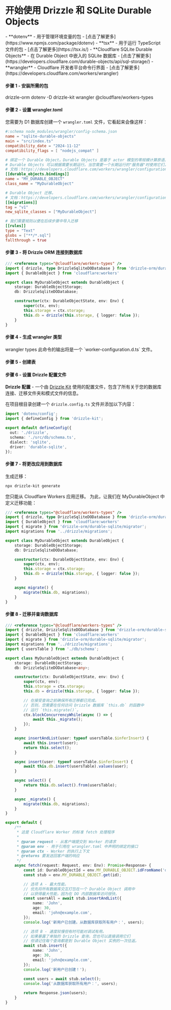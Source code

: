 
<Breadcrumbs/>

# 开始使用 Drizzle 和 SQLite Durable Objects

<Prerequisites>  
  - **dotenv** - 用于管理环境变量的包 - [点击了解更多](https://www.npmjs.com/package/dotenv)
  - **tsx** - 用于运行 TypeScript 文件的包 - [点击了解更多](https://tsx.is/)
  - **Cloudflare SQLite Durable Objects** - 在 Durable Object 中嵌入的 SQLite 数据库 - [点击了解更多](https://developers.cloudflare.com/durable-objects/api/sql-storage/)
  - **wrangler** - Cloudflare 开发者平台命令行界面 - [点击了解更多](https://developers.cloudflare.com/workers/wrangler)
</Prerequisites>

<FileStructure />

#### 步骤 1 - 安装所需的包
<Npm>
  drizzle-orm dotenv
  -D drizzle-kit wrangler @cloudflare/workers-types
</Npm>

#### 步骤 2 - 设置 wrangler.toml

您需要为 D1 数据库创建一个 `wrangler.toml` 文件，它看起来会像这样：
```toml
#:schema node_modules/wrangler/config-schema.json
name = "sqlite-durable-objects"
main = "src/index.ts"
compatibility_date = "2024-11-12"
compatibility_flags = [ "nodejs_compat" ]

# 绑定一个 Durable Object。Durable Objects 是基于 actor 模型的零规模计算原语。
# Durable Objects 可以根据需要长期运行。当您需要一个长期运行的"服务器"时使用它们，比如在实时应用中。
# 文档：https://developers.cloudflare.com/workers/wrangler/configuration/#durable-objects
[[durable_objects.bindings]]
name = "MY_DURABLE_OBJECT"
class_name = "MyDurableObject"

# Durable Object 迁移。
# 文档：https://developers.cloudflare.com/workers/wrangler/configuration/#migrations
[[migrations]]
tag = "v1"
new_sqlite_classes = ["MyDurableObject"]

# 我们需要规则以便在后续步骤中导入迁移
[[rules]] 
type = "Text"
globs = ["**/*.sql"]
fallthrough = true
```

#### 步骤 3 - 将 Drizzle ORM 连接到数据库

```ts
/// <reference types="@cloudflare/workers-types" />
import { drizzle, type DrizzleSqliteDODatabase } from 'drizzle-orm/durable-sqlite';
import { DurableObject } from 'cloudflare:workers'

export class MyDurableObject extends DurableObject {
	storage: DurableObjectStorage;
	db: DrizzleSqliteDODatabase;

	constructor(ctx: DurableObjectState, env: Env) {
		super(ctx, env);
		this.storage = ctx.storage;
		this.db = drizzle(this.storage, { logger: false });
	}
}
```

#### 步骤 4 - 生成 wrangler 类型

<Npx>
wrangler types
</Npx>

<Callout>
此命令的输出将是一个 `worker-configuration.d.ts` 文件。
</Callout>

#### 步骤 5 - 创建表

<CreateTable/>

#### 步骤 6 - 设置 Drizzle 配置文件

**Drizzle 配置** - 一个由 [Drizzle Kit](/docs/kit-overview) 使用的配置文件，包含了所有关于您的数据库连接、迁移文件夹和模式文件的信息。

在项目根目录创建一个 `drizzle.config.ts` 文件并添加以下内容：

```typescript copy filename="drizzle.config.ts"
import 'dotenv/config';
import { defineConfig } from 'drizzle-kit';

export default defineConfig({
  out: './drizzle',
  schema: './src/db/schema.ts',
  dialect: 'sqlite',
  driver: 'durable-sqlite',
});
```

#### 步骤 7 - 将更改应用到数据库

生成迁移：
```bash copy
npx drizzle-kit generate
```

您只能从 Cloudflare Workers 应用迁移。
为此，让我们在 MyDurableObject 中定义迁移功能：
```ts copy {4-5,17-19}
/// <reference types="@cloudflare/workers-types" />
import { drizzle, type DrizzleSqliteDODatabase } from 'drizzle-orm/durable-sqlite';
import { DurableObject } from 'cloudflare:workers'
import { migrate } from 'drizzle-orm/durable-sqlite/migrator';
import migrations from '../drizzle/migrations';

export class MyDurableObject extends DurableObject {
	storage: DurableObjectStorage;
	db: DrizzleSqliteDODatabase;

	constructor(ctx: DurableObjectState, env: Env) {
		super(ctx, env);
		this.storage = ctx.storage;
		this.db = drizzle(this.storage, { logger: false });
	}

	async migrate() {
		migrate(this.db, migrations);
	}
}
```

#### 步骤 8 - 迁移并查询数据库

```typescript copy
/// <reference types="@cloudflare/workers-types" />
import { drizzle, DrizzleSqliteDODatabase } from 'drizzle-orm/durable-sqlite';
import { DurableObject } from 'cloudflare:workers'
import { migrate } from 'drizzle-orm/durable-sqlite/migrator';
import migrations from '../drizzle/migrations';
import { usersTable } from './db/schema';

export class MyDurableObject extends DurableObject {
	storage: DurableObjectStorage;
	db: DrizzleSqliteDODatabase<any>;

	constructor(ctx: DurableObjectState, env: Env) {
		super(ctx, env);
		this.storage = ctx.storage;
		this.db = drizzle(this.storage, { logger: false });

		// 在接受查询之前确保所有迁移都已完成。
		// 否则，您需要在任何访问 Drizzle 数据库 `this.db` 的函数中
		// 运行 `this.migrate()`。
		ctx.blockConcurrencyWhile(async () => {
			await this._migrate();
		});
	}

	async insertAndList(user: typeof usersTable.$inferInsert) {
		await this.insert(user);
		return this.select();
	}

	async insert(user: typeof usersTable.$inferInsert) {
		await this.db.insert(usersTable).values(user);
	}

	async select() {
		return this.db.select().from(usersTable);
	}

	async _migrate() {
		migrate(this.db, migrations);
	}
}

export default {
	/**
	 * 这是 Cloudflare Worker 的标准 fetch 处理程序
	 *
	 * @param request - 从客户端提交到 Worker 的请求
	 * @param env - 用于引用在 wrangler.toml 中声明的绑定的接口
	 * @param ctx - Worker 的执行上下文
	 * @returns 要发送回客户端的响应
	 */
	async fetch(request: Request, env: Env): Promise<Response> {
		const id: DurableObjectId = env.MY_DURABLE_OBJECT.idFromName('durable-object');
		const stub = env.MY_DURABLE_OBJECT.get(id);

		// 选项 A - 最大性能。
		// 优先将所有数据库交互打包在一个 Durable Object 调用中
		// 以获得最大性能，因为在 DO 内部数据库访问很快。
		const usersAll = await stub.insertAndList({
			name: 'John',
			age: 30,
			email: 'john@example.com',
		});
		console.log('新用户已创建。从数据库获取所有用户：', users);

		// 选项 B - 速度较慢但有时可能对调试有用。
		// 如果暴露了单独的 Drizzle 查询，您也可以直接调用它们
		// 但请记住每个查询都是到 Durable Object 实例的一次往返。
		await stub.insert({
			name: 'John',
			age: 30,
			email: 'john@example.com',
		});
		console.log('新用户已创建！');
	
		const users = await stub.select();
		console.log('从数据库获取所有用户：', users);

		return Response.json(users);
	}
}
```
